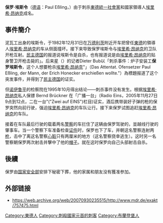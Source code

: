 {{RoughTranslation}}

'''保罗·埃斯令'''（[[德语|德语]]：Paul Eßling，{{bd|1940年|8月13日|1982年|12月31日|catIdx=E}}）由于刺杀[[東德|東德]][[德國統一社會黨|統一社會黨]]和國家領導人[[埃里希·昂纳克|埃里希·昂纳克]]成名。

==事件簡介==

泥瓦工出身的埃斯令，于1982年12月31日在[[万德利茨|万德利茨]]附近开车把曾任[[東德|東德]]的領導人[[埃里希·昂纳克|埃里希·昂纳克]]的车从侧面撞坏。接下来导致保罗埃斯令与[[埃里希·昂纳克|埃里希·昂纳克]]的卫队开枪互射。[[民主德国|民主德国]]的{{link-de|德国新闻总局|Allgemeiner Deutscher Nachrichtendienst}}报道说埃斯令是自杀，也有报道说是由[[埃里希·昂纳克|埃里希·昂纳克]]的贴身警卫开枪击毙的」。后来[[亮点|星]]（{{lang|de|Stern (Zeitschrift)}}）的记者Dieter Bub以「刺杀事件：炉子安装工'''保罗埃斯令'''，这个人想要枪杀[[埃里希·昂纳克|埃里希·昂纳克]]"」（Das Attentat. Ofensetzer Paul Eßling, der Mann, der Erich Honecker erschießen wollte."）為標題报道了这个突发事件，并得到了[[民主德国|民主德国]]的证实。

但[[诺伊鲁平|诺伊鲁平]]的检察院在1995年10月得出结论——刺杀事件没有发生。根据[[埃里希·昂纳克|埃里希·昂纳克]]私人保镖 Bernd Brückner 在「广播一台」（Radio Eins，2005年11月27日9点到12点，二在一台"("Zwei auf EINS")栏目)证实，酒后携带装好子弹的枪的保罗突然向前行驶，强迫[[埃里希·昂纳克|埃里希·昂纳克]]的车队让行。接下来保罗试图追赶[[埃里希·昂纳克|埃里希·昂纳克]]的车队。

接着在车队最后行驶的载着两名[[警察|警察]]的车拦住了这辆由保罗驾驶的，並越线行驶的肇事车。当一个警察下车准备检查[[证件|证件]]时，保罗也下了车，并朝这名警察连射两[[枪|枪]]，击中了离这名警察[[心脏|心脏]]只有两厘米的地方（这名警察侥幸逃生）。这时另一名警察朝保罗两次射击并擊中了他的[[帽子|帽子]]。就在这时保罗向自己头部射击自杀。

==後續==
保罗由[[史塔西|国家安全部]]安排下秘密下葬，他的家属和朋友没有獲准参加。

==外部链接==
*{{de}} https://web.archive.org/web/20070930235515/http://www.mdr.de/exakt/757475.html

{{DEFAULTSORT:Eßling,Paul}}
[[Category:東德人|Category:東德人]]
[[Category:刺殺國家元首的刺客|Category:刺殺國家元首的刺客]]
[[Category:布蘭登堡人|Category:布蘭登堡人]]